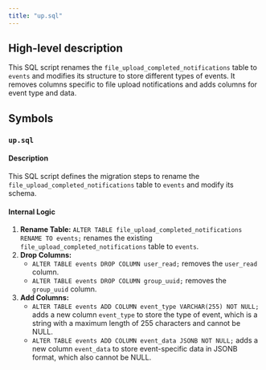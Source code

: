 ```yaml
---
title: "up.sql"
---
```


## High-level description
This SQL script renames the `file_upload_completed_notifications` table to `events` and modifies its structure to store different types of events. It removes columns specific to file upload notifications and adds columns for event type and data.

## Symbols
### `up.sql`
#### Description
This SQL script defines the migration steps to rename the `file_upload_completed_notifications` table to `events` and modify its schema. 

#### Internal Logic
1. **Rename Table:** `ALTER TABLE file_upload_completed_notifications RENAME TO events;` renames the existing `file_upload_completed_notifications` table to `events`.
2. **Drop Columns:**
    - `ALTER TABLE events DROP COLUMN user_read;` removes the `user_read` column.
    - `ALTER TABLE events DROP COLUMN group_uuid;` removes the `group_uuid` column.
3. **Add Columns:**
    - `ALTER TABLE events ADD COLUMN event_type VARCHAR(255) NOT NULL;` adds a new column `event_type` to store the type of event, which is a string with a maximum length of 255 characters and cannot be NULL.
    - `ALTER TABLE events ADD COLUMN event_data JSONB NOT NULL;` adds a new column `event_data` to store event-specific data in JSONB format, which also cannot be NULL. 
